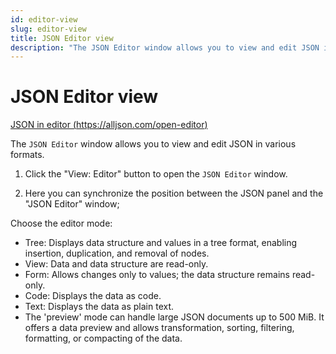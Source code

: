 ```yaml
---
id: editor-view
slug: editor-view
title: JSON Editor view
description: "The JSON Editor window allows you to view and edit JSON in various formats."
---
```


# JSON Editor view

[JSON in editor (https://alljson.com/open-editor)](https://alljson.com/open-editor)

The `JSON Editor` window allows you to view and edit JSON in various formats.


<ThemedImg alt="JSON Editor" name="Editor_view" />

1. Click the "View: Editor" button to open the `JSON Editor` window.

2. Here you can synchronize the position between the JSON panel and the "JSON Editor" window;

Choose the editor mode:

- Tree: Displays data structure and values in a tree format, enabling insertion, duplication, and removal of nodes.
- View: Data and data structure are read-only.
- Form: Allows changes only to values; the data structure remains read-only.
- Code: Displays the data as code.
- Text: Displays the data as plain text.
- The 'preview' mode can handle large JSON documents up to 500 MiB.
  It offers a data preview and allows transformation, sorting,
  filtering, formatting, or compacting of the data.
